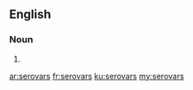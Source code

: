 ==English==

===Noun===
{{head|en|noun plural form}}

# {{plural of|serovar|lang=en}}

[[ar:serovars]]
[[fr:serovars]]
[[ku:serovars]]
[[my:serovars]]